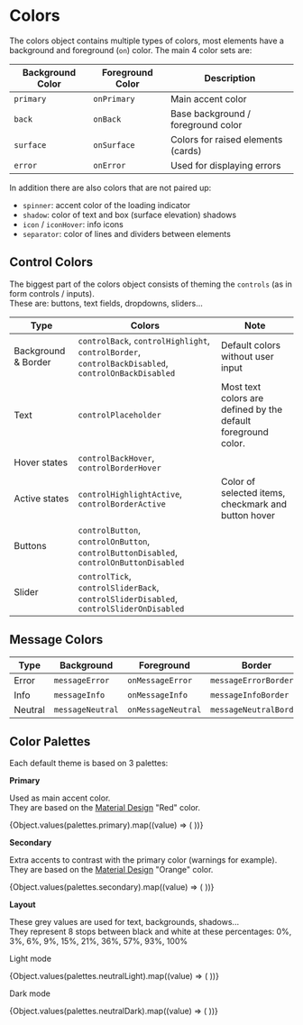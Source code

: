 

<Meta title="Theme/Colors" />

# Colors

The colors object contains multiple types of colors, most elements have a background and foreground (`on`) color.
The main 4 color sets are:

| Background Color | Foreground Color | Description |
|---|---|---|
| `primary` <ColorSwatch name="Primary" value={colors.primary} size={16} /> | `onPrimary` | Main accent color |
| `back` <ColorSwatch name="Back" value={colors.back} size={16} /> | `onBack` | Base background / foreground color |
| `surface` <ColorSwatch name="Surface" value={colors.surface} size={16} /> | `onSurface` | Colors for raised elements (cards) |
| `error` <ColorSwatch name="Error" value={colors.error} size={16} /> | `onError` | Used for displaying errors |

In addition there are also colors that are not paired up:

- `spinner`: accent color of the loading indicator
- `shadow`: color of text and box (surface elevation) shadows
- `icon` / `iconHover`: info icons
- `separator`: color of lines and dividers between elements

## Control Colors

The biggest part of the colors object consists of theming the `controls` (as in form controls / inputs).  
These are: buttons, text fields, dropdowns, sliders...

| Type | Colors | Note |
|---|---|---|
| Background & Border | `controlBack`, `controlHighlight`, `controlBorder`, `controlBackDisabled`, `controlOnBackDisabled` | Default colors without user input |
| Text | `controlPlaceholder` | Most text colors are defined by the default foreground color. |
| Hover states | `controlBackHover`, `controlBorderHover` |  |
| Active states | `controlHighlightActive`, `controlBorderActive` | Color of selected items, checkmark and button hover |
| Buttons | `controlButton`, `controlOnButton`, `controlButtonDisabled`, `controlOnButtonDisabled` | |
| Slider | `controlTick`, `controlSliderBack`, `controlSliderDisabled`, `controlSliderOnDisabled` | |

## Message Colors

| Type| Background | Foreground | Border |
|---|---|---|---|
| Error | `messageError` | `onMessageError` | `messageErrorBorder` |
| Info | `messageInfo` | `onMessageInfo` | `messageInfoBorder` |
| Neutral | `messageNeutral` | `onMessageNeutral` | `messageNeutralBorder` |

## Color Palettes

Each default theme is based on 3 palettes:

**Primary**

Used as main accent color.  
They are based on the [Material Design](https://material.io/design/color/the-color-system.html#color-theme-creation) "Red" color.

<div>
    {Object.values(palettes.primary).map((value) => (
        <ColorSwatch value={value} size={30} />
    ))}
</div>

**Secondary**

Extra accents to contrast with the primary color (warnings for example).  
They are based on the [Material Design](https://material.io/design/color/the-color-system.html#color-theme-creation) "Orange" color.

<div>
    {Object.values(palettes.secondary).map((value) => (
        <ColorSwatch value={value} size={30} />
    ))}
</div>

**Layout**

These grey values are used for text, backgrounds, shadows...  
They represent 8 stops between black and white at these percentages: 0%, 3%, 6%, 9%, 15%, 21%, 36%, 57%, 93%, 100%

Light mode
<div>
    {Object.values(palettes.neutralLight).map((value) => (
        <ColorSwatch value={value} size={30} />
    ))}
</div>

Dark mode
<div>
    {Object.values(palettes.neutralDark).map((value) => (
        <ColorSwatch value={value} size={30} />
    ))}
</div>

